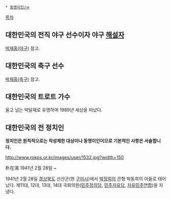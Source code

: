  * [[동명이인/ㅂ]]

[[목차]]
== 대한민국의 전직 야구 선수이자 야구 [[해설자]] ==
[[박재홍(야구)]] 참고. 

== 대한민국의 축구 선수 ==
[[박재홍(축구)]] 참고.

== 대한민국의 트로트 가수 ==
울고 넘는 박달재로 유명하며 1989년 세상을 떠났다.

== 대한민국의 전 정치인 ==
'''정치인은 원칙적으로는 작성제한 대상이나 동명이인이므로 기본적인 사항은 서술합니다.'''

http://www.rokps.or.kr/images/user/1532.jpg?width=150

朴在鴻
1941년 2월 28일 ~

1941년 2월 28일 [[경상북도]] 선산군(현 [[구미시]])에서 [[박정희]]의 큰형 박동희의 아들로 태어났다. 
제11대, 12대, 13대, 14대 국회의원([[민주정의당]], [[민주자유당]], [[자유민주연합]])을 지냈다.
